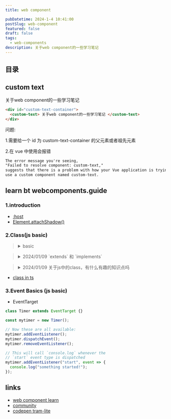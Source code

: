 ```yaml
---
title: web component

pubDatetime: 2024-1-4 10:41:00
postSlug: web-component
featured: false
draft: false
tags:
  - web-components
description: 关于web component的一些学习笔记
---
```


## 目录

## custom text

<div id="custom-text-container">
  <custom-text>关于web component的一些学习笔记</custom-text>
</div>

```html
<div id="custom-text-container">
  <custom-text> 关于web component的一些学习笔记 </custom-text>
</div>
```

问题:

1.需要给一个 id 为 custom-text-container 的父元素或者祖先元素

2.在 vue 中使用会报错

```txt
The error message you're seeing,
"Failed to resolve component: custom-text,"
suggests that there is a problem with how your Vue application is trying to register or
use a custom component named custom-text.
```

## learn bt webcomponents.guide

### 1.introduction


<stop-watch role="timer"></stop-watch>

- [:host](https://developer.mozilla.org/zh-CN/docs/Web/CSS/:host)
- [Element.attachShadow()](https://developer.mozilla.org/zh-CN/docs/Web/API/Element/attachShadow)

### 2.Class(js basic)

<blockquote>

<details class="xing-cao">
<summary>basic</summary>

- 定义一个类

```js
class Point {}

const Point = class {};

console.log(class {});
```

- 使用instanceof 判断类型

```js
// creates a new `Point` object
const mypoint = new Point();

// Check `mypoint` is an `instanceof` `Point`
console.assert(mypoint instanceof Point);
```

- 定义public api

```js
class Point {
  // Public "Fields"
  x = 0;
  y = 0;

  // This is called whenever `new Point()` is called
  constructor(x, y) {
    // A class instance refers to itself with `this`.
    this.x = x;
    this.y = y;
  }

  // Methods
  translate(deltaX, deltaY) {
    this.x += deltaX;
    this.y += deltaY;
  }

  equals(otherPoint) {
    return this.x === otherPoint.x && this.y === otherPoint.y;
  }

  // This is a "well known" method, called whenever
  // a `Point` is converted to a `String`
  toString() {
    return `(${x}, ${y})`;
  }
}

const mypoint = new Point(1, 1);
mypoint.translate(5, 5);

console.assert(mypoint.equals(new Point(6, 6)));

// String(mypoint) is the equivalent of mypoint.toString()
console.assert(String(mypoint) === "(6, 6)");
```

- 类还可以使用 get \<name>() 或 set \<name>() 使用元属性派生新状态。这些方法作用
  与属性类似，但您可以向它们添加自定义逻辑，定义使用现有类数据生成的新属性
  价值。如果您定义 get \<name> 而没有 set \<name> ，则该属性将为只读。

```js
class Point {
  x = 0;
  y = 0;
  constructor(x, y) {
    this.x = x;
    this.y = y;
  }

  get isEmpty() {
    return this.x === 0 && this.y === 0;
  }
}
const mypoint = new Point(0, 0);
console.assert(mypoint.isEmpty);
// This will throw an Error
mypoint.isEmpty = false;
```

- 定义私有API
- [js class private suger](https://developer.mozilla.org/zh-CN/docs/Web/JavaScript/Reference/Classes/Private_properties)

```js
class CaseChange {
  #original = "";
  constructor(original) {
    this.#original = original;
  }

  upper() {
    return this.#original.toUpperCase();
  }

  lower() {
    return this.#original.toLowerCase();
  }
}

const myupper = new CaseChange("Hello World");

console.assert(myupper.upper() === "HELLO WORLD");
console.assert(myupper.lower() === "hello world");

// This will throw an error
// private fields can't be used outside a class
console.log(myupper.#original);

// This will also throw an error
myupper.#original = "Hello";
```

- 私有状态和公有方法实现相应功能呢

```js
class Timer {
  #startTime = Date.now();

  get startTime() {
    return this.#startTime;
  }

  set startTime(newTime) {
    this.#startTime = newTime;
    this.resetTimer();
  }

  resetTimer() {
    console.log("Timer has been reset");
  }
}
const mytimer = new Timer();
console.assert(mytimer.startTime === Date.now());
mytimer.startTime = 0;
// Will log "Timer has been reset"
```

- 拓展类
- [extends](https://developer.mozilla.org/zh-CN/docs/Web/JavaScript/Reference/Classes/extends)

```js
class Point {
  constructor(x, y) {
    this.x = 0;
    this.y = 0;
  }

  equals(otherPoint) {
    return this.x === otherPoint.x && this.y === otherPoint.y;
  }
}

class Point3D extends Point {
  constructor(x, y, z) {
    super(x, y);
    this.z = z;
  }

  equals(otherPoint) {
    return super.equals(otherPoint) && this.z === otherPoint.z;
  }
}
```

</details>

</blockquote>

<blockquote>
<details>
<summary>2024/01/09 `extends` 和 `implements`</summary>

在 JavaScript 和 TypeScript 中，`extends` 和 `implements` 都与类的继承和实现相关，但它们的用途和语义有所不同。以下是它们的主要区别和联系：

### 在 JavaScript 中：

1. **`extends`**：

   - `extends` 关键字用于创建一个子类，该子类继承了父类的属性和方法。
   - 子类可以使用 `super` 关键字调用父类的构造函数和方法。
   - 这是原型继承的一种形式。

   ```js
   class Animal {
     constructor(name) {
       this.name = name;
     }

     speak() {
       console.log(`${this.name} makes a noise.`);
     }
   }

   class Dog extends Animal {
     speak() {
       super.speak(); // 调用父类的 speak 方法
       console.log(`${this.name} barks.`);
     }
   }

   const dog = new Dog("Rex");
   dog.speak(); // 输出：Rex makes a noise.  Rex barks.
   ```

### 在 TypeScript 中：

1. **`extends`**：

   - TypeScript 的 `extends` 与 JavaScript 中的相同，用于类继承。
   - 在 TypeScript 中，除了从父类继承属性和方法外，子类还可以添加额外的属性和方法。

   ```typescript
   class Animal {
     constructor(public name: string) {}

     speak() {
       console.log(`${this.name} makes a noise.`);
     }
   }

   class Dog extends Animal {
     speak() {
       super.speak();
       console.log(`${this.name} barks.`);
     }
   }

   const dog = new Dog("Rex");
   dog.speak(); // 输出：Rex makes a noise.  Rex barks.
   ```

2. **`implements`**：

   - `implements` 关键字用于确保类满足特定的接口（也可以称为协议或合约）的要求。
   - 当一个类实现了一个接口时，它必须提供该接口定义的所有属性和方法。

   ```typescript
   interface Animal {
     name: string;
     speak(): void;
   }

   class Dog implements Animal {
     constructor(public name: string) {}

     speak() {
       console.log(`${this.name} barks.`);
     }
   }

   const dog: Animal = new Dog("Rex");
   dog.speak(); // 输出：Rex barks.
   ```

### 联系：

- 无论是在 JavaScript 还是 TypeScript 中，`extends` 都用于类继承，而 `implements` 则用于实现接口。
- 在 TypeScript 中，使用 `extends` 时，你可以同时继承多个类（但只能继承一个基类），而 `implements` 可以实现多个接口。
- 通过使用 `extends` 和 `implements`，你可以在 TypeScript 中实现更加严格和类型安全的类和接口结构。

总之，`extends` 和 `implements` 在 JavaScript 和 TypeScript 中都是类和对象继承和实现的关键字，但它们的主要用途和语义略有不同。

</details>
</blockquote>

<blockquote>

<details>
<summary>2024/01/09 关于js中的class，有什么有趣的知识点吗</summary>
JavaScript 的 `class` 语法是 ES6 (ECMAScript 2015) 新增的，它为 JavaScript 提供了一种更加面向对象的编程方式。以下是一些关于 JavaScript 中 `class` 的有趣知识点：

1. **类是函数**：在技术上，JavaScript 中的类仍然是函数。当你使用 `class` 关键字声明一个类时，它实际上是一个函数。例如，`typeof ClassName` 会返回 `"function"`。

2. **类的方法默认是不可枚举的**：在传统的 JavaScript 构造函数中，添加到原型的方法是可枚举的，这意味着它们会出现在对象的 `for...in` 循环中。但是，类的方法默认是不可枚举的。

3. **类可以继承其他类**：使用 `extends` 关键字，一个类可以继承另一个类的属性和方法。

4. **构造函数**：类可以有一个特殊的方法名为 `constructor`，它是一个构造函数，用于初始化新创建的对象。

5. **静态方法**：使用 `static` 关键字可以定义一个静态方法，这意味着该方法直接与类本身关联，而不是与类的实例关联。

6. **Getter 和 Setter**：类中可以使用 `get` 和 `set` 关键字定义 getter 和 setter 方法，这允许你在访问或修改属性时执行特定的行为。

7. **继承内建对象**：在 JavaScript 中，你可以继承内建的对象（如 `Array`、`Error` 等）并扩展它们以创建自定义的子类。

8. **原型链**：虽然 `class` 语法为 JavaScript 添加了类似于其他面向对象语言的语法，但在内部，它仍然使用原型链来实现继承。

9. **`new` 关键字**：使用 `new` 关键字实例化类会自动调用构造函数，创建一个新的对象，并将其设置为 `this`。

10. **类表达式**：除了使用 `class` 声明，JavaScript 还支持类表达式，这允许你在运行时动态地创建类。

总的来说，JavaScript 中的 `class` 语法为开发者提供了一种更加结构化和面向对象的编程方式，使得代码更加清晰和可维护。

</details>

</blockquote>

- [class in ts]()

### 3.Event Basics (js basic)

- EventTarget

```js
class Timer extends EventTarget {}

const mytimer = new Timer();

// Now these are all available:
mytimer.addEventListener();
mytimer.dispatchEvent();
mytimer.removeEventListener();

// This will call `console.log` whenever the
// `start` event type is dispatched
mytimer.addEventListener("start", event => {
  console.log("something started!");
});
```

## links

- [web component learn](https://webcomponents.guide/learn/)
- [community](https://mastodon.online/tags/WebComponents)
- [codepen tram-lite](https://codepen.io/JRJurman/pen/BaboYKM?editors=1000)

```

```
